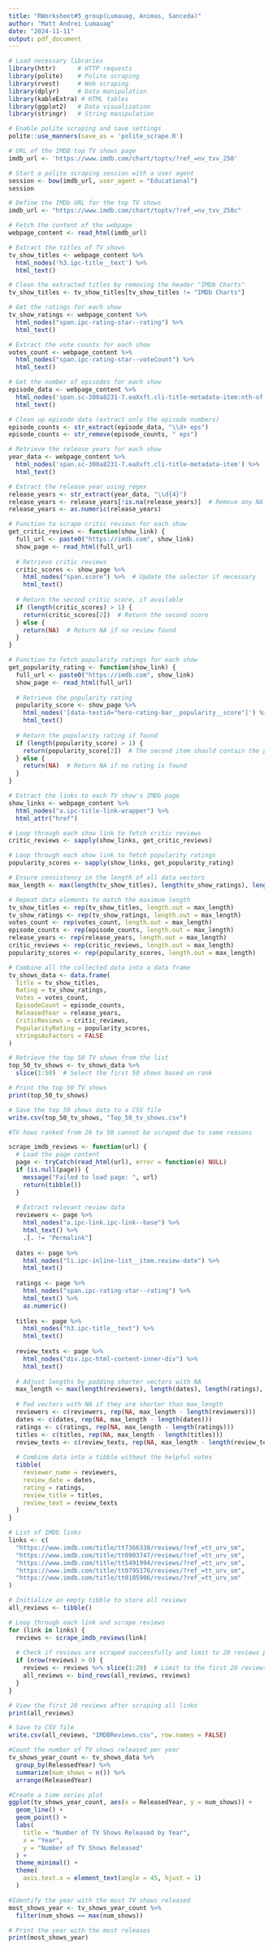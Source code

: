 ```yaml
---
title: "RWorksheet#5_group(Lumauag, Animas, Sanceda)"
author: "Matt Andrei Lumauag"
date: "2024-11-11"
output: pdf_document
---
```

```r
# Load necessary libraries
library(httr)      # HTTP requests
library(polite)    # Polite scraping
library(rvest)     # Web scraping
library(dplyr)     # Data manipulation
library(kableExtra) # HTML tables
library(ggplot2)   # Data visualization
library(stringr)   # String manipulation
```

```r
# Enable polite scraping and save settings
polite::use_manners(save_as = 'polite_scrape.R')
```

```r
# URL of the IMDB top TV shows page
imdb_url <- 'https://www.imdb.com/chart/toptv/?ref_=nv_tvv_250'

# Start a polite scraping session with a user agent
session <- bow(imdb_url, user_agent = "Educational")
session
```

```r
# Define the IMDb URL for the top TV shows
imdb_url <- "https://www.imdb.com/chart/toptv/?ref_=nv_tvv_250c"

# Fetch the content of the webpage
webpage_content <- read_html(imdb_url)

# Extract the titles of TV shows
tv_show_titles <- webpage_content %>%
  html_nodes('h3.ipc-title__text') %>%
  html_text()

# Clean the extracted titles by removing the header "IMDb Charts"
tv_show_titles <- tv_show_titles[tv_show_titles != "IMDb Charts"]

# Get the ratings for each show
tv_show_ratings <- webpage_content %>% 
  html_nodes("span.ipc-rating-star--rating") %>%
  html_text()

# Extract the vote counts for each show
votes_count <- webpage_content %>%
  html_nodes("span.ipc-rating-star--voteCount") %>%
  html_text()

# Get the number of episodes for each show
episode_data <- webpage_content %>%
  html_nodes('span.sc-300a8231-7.eaXxft.cli-title-metadata-item:nth-of-type(2)') %>%
  html_text()

# Clean up episode data (extract only the episode numbers)
episode_counts <- str_extract(episode_data, "\\d+ eps")
episode_counts <- str_remove(episode_counts, " eps")

# Retrieve the release years for each show
year_data <- webpage_content %>%
  html_nodes('span.sc-300a8231-7.eaXxft.cli-title-metadata-item') %>%
  html_text()

# Extract the release year using regex
release_years <- str_extract(year_data, "\\d{4}")
release_years <- release_years[!is.na(release_years)]  # Remove any NA values
release_years <- as.numeric(release_years)
```

```r
# Function to scrape critic reviews for each show
get_critic_reviews <- function(show_link) {
  full_url <- paste0("https://imdb.com", show_link)
  show_page <- read_html(full_url)
  
  # Retrieve critic reviews
  critic_scores <- show_page %>%
    html_nodes("span.score") %>%  # Update the selector if necessary
    html_text()
  
  # Return the second critic score, if available
  if (length(critic_scores) > 1) {
    return(critic_scores[2])  # Return the second score
  } else {
    return(NA)  # Return NA if no review found
  }
}

# Function to fetch popularity ratings for each show
get_popularity_rating <- function(show_link) {
  full_url <- paste0("https://imdb.com", show_link)
  show_page <- read_html(full_url)
  
  # Retrieve the popularity rating
  popularity_score <- show_page %>%
    html_nodes('[data-testid="hero-rating-bar__popularity__score"]') %>%
    html_text()
  
  # Return the popularity rating if found
  if (length(popularity_score) > 1) {
    return(popularity_score[2])  # The second item should contain the popularity score
  } else {
    return(NA)  # Return NA if no rating is found
  }
}
```

```r
# Extract the links to each TV show's IMDb page
show_links <- webpage_content %>%
  html_nodes("a.ipc-title-link-wrapper") %>%
  html_attr("href")

# Loop through each show link to fetch critic reviews
critic_reviews <- sapply(show_links, get_critic_reviews)

# Loop through each show link to fetch popularity ratings
popularity_scores <- sapply(show_links, get_popularity_rating)
```

```r
# Ensure consistency in the length of all data vectors
max_length <- max(length(tv_show_titles), length(tv_show_ratings), length(votes_count), length(episode_counts), length(release_years), length(critic_reviews), length(popularity_scores))

# Repeat data elements to match the maximum length
tv_show_titles <- rep(tv_show_titles, length.out = max_length)
tv_show_ratings <- rep(tv_show_ratings, length.out = max_length)
votes_count <- rep(votes_count, length.out = max_length)
episode_counts <- rep(episode_counts, length.out = max_length)
release_years <- rep(release_years, length.out = max_length)
critic_reviews <- rep(critic_reviews, length.out = max_length)
popularity_scores <- rep(popularity_scores, length.out = max_length)

# Combine all the collected data into a data frame
tv_shows_data <- data.frame(
  Title = tv_show_titles,
  Rating = tv_show_ratings,
  Votes = votes_count,
  EpisodeCount = episode_counts,
  ReleasedYear = release_years,
  CriticReviews = critic_reviews,
  PopularityRating = popularity_scores,
  stringsAsFactors = FALSE
)

# Retrieve the top 50 TV shows from the list
top_50_tv_shows <- tv_shows_data %>%
  slice(1:50)  # Select the first 50 shows based on rank

# Print the top 50 TV shows
print(top_50_tv_shows)

# Save the top 50 shows data to a CSV file
write.csv(top_50_tv_shows, "Top_50_tv_shows.csv")

#TV hows ranked from 26 to 50 cannot be scraped due to some reasons
```

```r
scrape_imdb_reviews <- function(url) {
  # Load the page content
  page <- tryCatch(read_html(url), error = function(e) NULL)
  if (is.null(page)) {
    message("Failed to load page: ", url)
    return(tibble())
  }
  
  # Extract relevant review data
  reviewers <- page %>% 
    html_nodes("a.ipc-link.ipc-link--base") %>% 
    html_text() %>% 
    .[. != "Permalink"]
  
  dates <- page %>% 
    html_nodes("li.ipc-inline-list__item.review-date") %>% 
    html_text()
  
  ratings <- page %>% 
    html_nodes("span.ipc-rating-star--rating") %>% 
    html_text() %>% 
    as.numeric()
  
  titles <- page %>% 
    html_nodes("h3.ipc-title__text") %>% 
    html_text()
  
  review_texts <- page %>% 
    html_nodes("div.ipc-html-content-inner-div") %>% 
    html_text()
  
  # Adjust lengths by padding shorter vectors with NA
  max_length <- max(length(reviewers), length(dates), length(ratings), length(titles), length(review_texts))
  
  # Pad vectors with NA if they are shorter than max_length
  reviewers <- c(reviewers, rep(NA, max_length - length(reviewers)))
  dates <- c(dates, rep(NA, max_length - length(dates)))
  ratings <- c(ratings, rep(NA, max_length - length(ratings)))
  titles <- c(titles, rep(NA, max_length - length(titles)))
  review_texts <- c(review_texts, rep(NA, max_length - length(review_texts)))
  
  # Combine data into a tibble without the helpful votes
  tibble(
    reviewer_name = reviewers,
    review_date = dates,
    rating = ratings,
    review_title = titles,
    review_text = review_texts
  )
}

# List of IMDb links
links <- c(
  "https://www.imdb.com/title/tt7366338/reviews/?ref_=tt_urv_sm",
  "https://www.imdb.com/title/tt0903747/reviews/?ref_=tt_urv_sm",
  "https://www.imdb.com/title/tt5491994/reviews/?ref_=tt_urv_sm",
  "https://www.imdb.com/title/tt0795176/reviews/?ref_=tt_urv_sm",
  "https://www.imdb.com/title/tt0185906/reviews/?ref_=tt_urv_sm"
)

# Initialize an empty tibble to store all reviews
all_reviews <- tibble()

# Loop through each link and scrape reviews
for (link in links) {
  reviews <- scrape_imdb_reviews(link)
  
  # Check if reviews are scraped successfully and limit to 20 reviews per link
  if (nrow(reviews) > 0) {
    reviews <- reviews %>% slice(1:20)  # Limit to the first 20 reviews per link
    all_reviews <- bind_rows(all_reviews, reviews)
  }
}

# View the first 20 reviews after scraping all links
print(all_reviews)

# Save to CSV file
write.csv(all_reviews, "IMDBReviews.csv", row.names = FALSE)

```

```r
#Count the number of TV shows released per year
tv_shows_year_count <- tv_shows_data %>%
  group_by(ReleasedYear) %>%
  summarize(num_shows = n()) %>%
  arrange(ReleasedYear)

#Create a time series plot
ggplot(tv_shows_year_count, aes(x = ReleasedYear, y = num_shows)) +
  geom_line() +
  geom_point() +
  labs(
    title = "Number of TV Shows Released by Year",
    x = "Year",
    y = "Number of TV Shows Released"
  ) +
  theme_minimal() +
  theme(
    axis.text.x = element_text(angle = 45, hjust = 1)
  )

#Identify the year with the most TV shows released
most_shows_year <- tv_shows_year_count %>%
  filter(num_shows == max(num_shows))

# Print the year with the most releases
print(most_shows_year)
```




